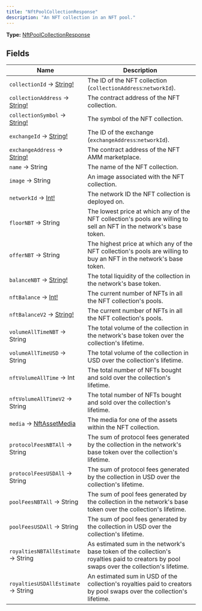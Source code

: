 ```yaml
---
title: "NftPoolCollectionResponse"
description: "An NFT collection in an NFT pool."
---
```


**Type:** [NftPoolCollectionResponse](/api-reference/types/nftpoolcollectionresponse)

## Fields

| Name | Description |
|------|-------------|
| `collectionId` → [String!](/api-reference/types/string) | The ID of the NFT collection (`collectionAddress`:`networkId`). |
| `collectionAddress` → [String!](/api-reference/types/string) | The contract address of the NFT collection. |
| `collectionSymbol` → [String!](/api-reference/types/string) | The symbol of the NFT collection. |
| `exchangeId` → [String!](/api-reference/types/string) | The ID of the exchange (`exchangeAddress`:`networkId`). |
| `exchangeAddress` → [String!](/api-reference/types/string) | The contract address of the NFT AMM marketplace. |
| `name` → String | The name of the NFT collection. |
| `image` → String | An image associated with the NFT collection. |
| `networkId` → [Int!](/api-reference/types/int) | The network ID the NFT collection is deployed on. |
| `floorNBT` → String | The lowest price at which any of the NFT collection&#39;s pools are willing to sell an NFT in the network&#39;s base token. |
| `offerNBT` → String | The highest price at which any of the NFT collection&#39;s pools are willing to buy an NFT in the network&#39;s base token. |
| `balanceNBT` → [String!](/api-reference/types/string) | The total liquidity of the collection in the network&#39;s base token. |
| `nftBalance` → [Int!](/api-reference/types/int) | The current number of NFTs in all the NFT collection&#39;s pools. |
| `nftBalanceV2` → [String!](/api-reference/types/string) | The current number of NFTs in all the NFT collection&#39;s pools. |
| `volumeAllTimeNBT` → String | The total volume of the collection in the network&#39;s base token over the collection&#39;s lifetime. |
| `volumeAllTimeUSD` → String | The total volume of the collection in USD over the collection&#39;s lifetime. |
| `nftVolumeAllTime` → Int | The total number of NFTs bought and sold over the collection&#39;s lifetime. |
| `nftVolumeAllTimeV2` → String | The total number of NFTs bought and sold over the collection&#39;s lifetime. |
| `media` → [NftAssetMedia](/api-reference/types/nftassetmedia) | The media for one of the assets within the NFT collection. |
| `protocolFeesNBTAll` → String | The sum of protocol fees generated by the collection in the network&#39;s base token over the collection&#39;s lifetime. |
| `protocolFeesUSDAll` → String | The sum of protocol fees generated by the collection in USD over the collection&#39;s lifetime. |
| `poolFeesNBTAll` → String | The sum of pool fees generated by the collection in the network&#39;s base token over the collection&#39;s lifetime. |
| `poolFeesUSDAll` → String | The sum of pool fees generated by the collection in USD over the collection&#39;s lifetime. |
| `royaltiesNBTAllEstimate` → String | As estimated sum in the network&#39;s base token of the collection&#39;s royalties paid to creators by pool swaps over the collection&#39;s lifetime. |
| `royaltiesUSDAllEstimate` → String | An estimated sum in USD of the collection&#39;s royalties paid to creators by pool swaps over the collection&#39;s lifetime. |


